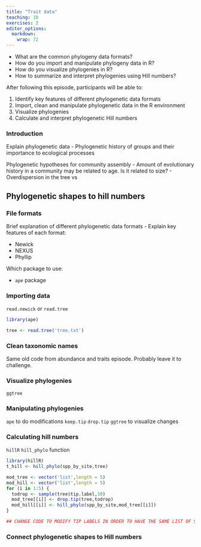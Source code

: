 ```yaml
---
title: "Trait data"
teaching: 10
exercises: 2
editor_options: 
  markdown: 
    wrap: 72
---
```


::: questions 

- What are the common phylogeny data formats?
- How do you import and manipulate phylogeny data in R?
- How do you visualize phylogenies in R?
- How to summarize and interpret phylogenies using Hill numbers?

:::::::::::::


::: objectives

After following this episode, participants will be able to:

1. Identify key features of different phylogenetic data formats 
2. Import, clean and manipulate phylogenetic data in the R environment
3. Visualize phylogenies
4. Calculate and interpret phylogenetic Hill numbers



::::::::::::::

### Introduction

Explain phylogenetic data
- Phylogenetic history of groups and their importance to ecological processes

Phylogenetic hypotheses for community assembly
- Amount of evolutionary history in a community may be related to age. Is it related to size?
- Overdispersion in the tree vs 

Phylogenetic shapes to hill numbers
- 

### File formats

Brief explanation of different phylogenetic data formats - Explain key features of each format:

* Newick
* NEXUS
* Phyllip

Which package to use:

* `ape` package

### Importing data

`read.newick` or `read.tree`

```r
library(ape)

tree <- read.tree('tree.txt')

```

### Clean taxonomic names

Same old code from abundance and traits episode. Probably leave it to challenge.

### Visualize phylogenies

`ggtree`

### Manipulating phylogenies

`ape` to do modifications
`keep.tip`
`drop.tip`
`ggtree` to visualize changes

### Calculating hill numbers

`hillR`
`hill_phylo` function

```r
library(hillR)
t_hill <- hill_phylo(spp_by_site,tree)

mod_tree <- vector('list',length = 5)
mod_hill <- vector('list',length = 5)
for (i in 1:5) {
  todrop <- sample(tree$tip.label,10)
  mod_tree[[i]] <- drop.tip(tree,todrop)
  mod_hill[[i]] <- hill_phylo(spp_by_site,mod_tree[[i]])
}

## CHANGE CODE TO MODIFY TIP LABELS IN ORDER TO HAVE THE SAME LIST OF SPECIES FOR ALL TREES, MATCHING SITE 1
```

### Connect phylogenetic shapes to Hill numbers


